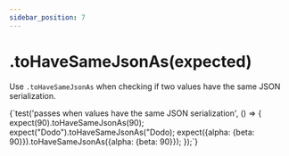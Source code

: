 ```yaml
---
sidebar_position: 7
---
```



# .toHaveSameJsonAs(expected)

Use `.toHaveSameJsonAs` when checking if two values have the same JSON serialization.

<TestFile name="toHaveSameJsonAs">
  {`test('passes when values have the same JSON serialization', () => {
  expect(90).toHaveSameJsonAs(90);
  expect("Dodo").toHaveSameJsonAs("Dodo);
  expect({alpha: {beta: 90}}).toHaveSameJsonAs({alpha: {beta: 90}});
});`}
</TestFile>
